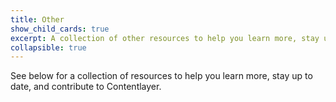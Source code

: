 ```yaml
---
title: Other
show_child_cards: true
excerpt: A collection of other resources to help you learn more, stay up to date, and contribute.
collapsible: true
---
```


See below for a collection of resources to help you learn more, stay up to date, and contribute to Contentlayer.
